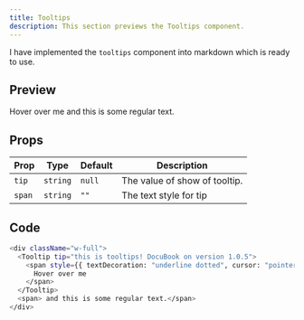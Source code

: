 ```yaml
---
title: Tooltips
description: This section previews the Tooltips component.
---
```


I have implemented the `tooltips` component into markdown which is ready to use.

## Preview

<div className="w-full">
  <Tooltip tip="this is tooltips! DocuBook on version 1.0.5">
    <span style={{ textDecoration: "underline dotted", cursor: "pointer" }}>
      Hover over me
    </span>
  </Tooltip>
  <span> and this is some regular text.</span>
</div>

## Props

| Prop   | Type     | Default | Description                   |
| ------ | -------- | ------- | ----------------------------- |
| `tip`  | `string` | `null`  | The value of show of tooltip. |
| `span` | `string` | `""`    | The text style for tip        |

## Code

```bash
<div className="w-full">
  <Tooltip tip="this is tooltips! DocuBook on version 1.0.5">
    <span style={{ textDecoration: "underline dotted", cursor: "pointer" }}>
      Hover over me
    </span>
  </Tooltip>
  <span> and this is some regular text.</span>
</div>
```
